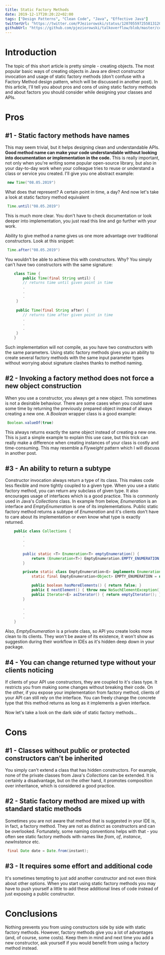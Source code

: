 ```yaml
---
title: Static Factory Methods
date: 2019-12-17T20:20:22+02:00
tags: ["Design Patterns", "Clean Code", "Java", "Effective Java"]
twitterUrl: "https://twitter.com/PJeziorowski/status/1207055972558131202"
githubUrl: "https://github.com/pjeziorowski/talkoverflow/blob/master/content/posts/static-factory-methods.mdx"
---
```

# Introduction
The topic of this short article is pretty simple - creating objects. The most popular basic ways of creating objects in Java are direct constructor invocation and usage of static factory methods (don't confuse with a Factory Method design pattern, which will be discussed in another post). In this article, I'll tell you about pros and cons of using static factory methods and about factors you should consider while designing your classes and APIs.

# Pros

## #1 - Static factory methods have names
<!-- TODO Factory Method Post Ref -->
This may seem trivial, but it helps designing clean and understandable APIs. __Good method name can make your code understandable without looking into documentation or implementation in the code.__ This is really important, not only when you're writing some popular open-source library, but also in your day-to-day work when your colleague tries to reuse or understand a class or service you created. I'll give you one abstract example:
```java
 new Time("08.05.2019")
```
What does that represent? A certain point in time, a day? And now let's take a look at static factory method equivalent
```java
 Time.until("08.05.2019")
```
This is much more clear. You don't have to check documentation or look deeper into implementation, you just read this line and go further with your work.

Ability to give method a name gives us one more advantage over traditional constructors. Look at this snippet:
```java
 Time.after("08.05.2019")
```
You wouldn't be able to achieve this with constructors. Why? You simply can't have two constructors with the same signature:
```java
    class Time {
    	public Time(final String until) { 
    	// returns time until given point in time
    	.
    	.
    	.
     } 
    
     public Time(final String after) { 
    	// returns time after given point in time
    	.
    	.
    	.
     }
    }
```
Such implementation will not compile, as you have two constructors with the same parameters. Using static factory methods gives you an ability to create several factory methods with the same input parameter types without worrying about signature clashes thanks to method naming.

## #2 - Invoking a factory method does not force a new object construction

When you use a constructor, you always get a new object. This sometimes is not a desirable behaviour. There are some cases when you could save some time by returning the previously prepared object instead of always creating a new one. A *Boolean* wrapper class is a good example:
```java
 Boolean.valueOf(true)
```
This always returns exactly the same object instead of creating a new one. This is just a simple example to explain this use case, but this trick can really make a difference when creating instances of your class is costly and time-consuming. This may resemble a *Flyweight* pattern which I will discuss in another post.

## #3 - An ability to return a subtype

Constructor invocation always return a type of its class. This makes code less flexible and more tightly coupled to a given type. When you use a static factory method, you can return any subclass of given type. It also encourages usage of interfaces which is a good practice. This is commonly used in Java's *Collections* class. In example from below, *Enumeration* is an interface and *EmptyEnumeration* is one of its implementations. Public static factory method returns a subtype of *Enumeration* and it's clients don't have to care about its implementation or even know what type is exactly returned.
```java
    public class Collections {
        .
        .
        .

        public static <T> Enumeration<T> emptyEnumeration() {
            return (Enumeration<T>) EmptyEnumeration.EMPTY_ENUMERATION;
        }

        private static class EmptyEnumeration<E> implements Enumeration<E> {
            static final EmptyEnumeration<Object> EMPTY_ENUMERATION = new EmptyEnumeration<>();

            public boolean hasMoreElements() { return false; }
            public E nextElement() { throw new NoSuchElementException(); }
            public Iterator<E> asIterator() { return emptyIterator(); }
        }

        .
        .
        .
    }
```
Also, *EmptyEnumeration* is a private class, so API you create looks more clean to its clients. They won't be aware of its existence, it won't show as suggestion during their workflow in IDEs as it's hidden deep down in your package. 

## #4 - You can change returned type without your clients noticing

If clients of your API use constructors, they are coupled to it's class type. It restricts you from making some changes without breaking their code. On the other, if you expose your implementation from factory method, clients of your API can still rely on the interface. You can freely change the concrete type that this method returns as long as it implements a given interface. 

Now let's take a look on the dark side of static factory methods...

# Cons

## #1 - Classes without public or protected constructors can't be inherited

You simply can't extend a class that has hidden constructors. For example, none of the private classes from Java's *Collections* can be extended. It is certainly a disadvantage, but on the other hand, it promotes composition over inheritance, which is considered a good practice.

## #2 - Static factory method are mixed up with standard static methods

Sometimes you are not aware that method that is suggested in your IDE is, in fact, a factory method. They are not as distinct as constructors and can be overlooked. Fortunately, some naming conventions helps with that - you often see static factory methods with names like *from*, *of*, *instance*, *newInstance* etc.
```java
 final Date date = Date.from(instant);
```
## #3 - It requires some effort and additional code

It's sometimes tempting to just add another constructor and not even think about other options. When you start using static factory methods you may have to push yourself a little to add these additional lines of code instead of just exposing a public constructor.

# Conclusions

Nothing prevents you from using constructors side by side with static factory methods. However, factory methods give you a lot of advantages (and, of course, some costs). Keep them in mind and next time you add a new constructor, ask yourself if you would benefit from using a factory method instead.